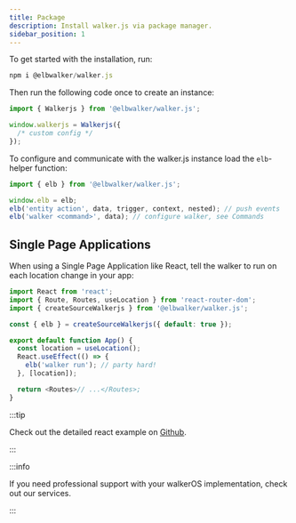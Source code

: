```yaml
---
title: Package
description: Install walker.js via package manager.
sidebar_position: 1
---
```



<PackageLink npm="@elbwalker/walker.js" />

To get started with the installation, run:

```js
npm i @elbwalker/walker.js
```

Then run the following code once to create an instance:

```js
import { Walkerjs } from '@elbwalker/walker.js';

window.walkerjs = Walkerjs({
  /* custom config */
});
```

To configure and communicate with the walker.js instance load the `elb`-helper
function:

```js
import { elb } from '@elbwalker/walker.js';

window.elb = elb;
elb('entity action', data, trigger, context, nested); // push events
elb('walker <command>', data); // configure walker, see Commands
```

## Single Page Applications

When using a Single Page Application like React, tell the walker to run on each
location change in your app:

```js
import React from 'react';
import { Route, Routes, useLocation } from 'react-router-dom';
import { createSourceWalkerjs } from '@elbwalker/walker.js';

const { elb } = createSourceWalkerjs({ default: true });

export default function App() {
  const location = useLocation();
  React.useEffect(() => {
    elb('walker run'); // party hard!
  }, [location]);

  return <Routes>// ...</Routes>;
}
```

:::tip

Check out the detailed react example on
[Github](https://github.com/elbwalker/walkerOS/tree/main/apps/demos/react).

:::

:::info

If you need professional support with your walkerOS implementation, check out
our&nbsp;<Link to="/services">services</Link>.

:::
